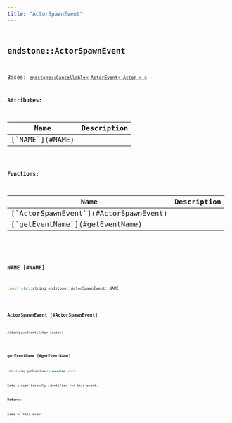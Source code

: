 ```yaml
---
title: "ActorSpawnEvent"
---
```


## <code className="doc-symbol doc-symbol-class"/> endstone::ActorSpawnEvent

Bases: [`endstone::Cancellable< ActorEvent< Actor > >`](cancellable)









**Attributes:**

<table>
<thead>
   <tr>
      <th>Name</th>
      <th>Description</th>
   </tr>
</thead>
<tbody>
<tr key="classendstone_1_1_actor_spawn_event_1adf1259b01a63a9cf4453ec0f7c99b7db">
    <td>[`NAME`](#NAME)</td>
    <td></td>
</tr>
</tbody>
</table>






**Functions:**

<table>
<thead>
   <tr>
      <th>Name</th>
      <th>Description</th>
   </tr>
</thead>
<tbody>
<tr key="classendstone_1_1_actor_spawn_event_1a97220eb48dd782f724751748da0be5e6">
    <td>[`ActorSpawnEvent`](#ActorSpawnEvent)</td>
    <td></td>
</tr>
<tr key="classendstone_1_1_actor_spawn_event_1a3121b34be728eb087186a20be395032f">
    <td>[`getEventName`](#getEventName)</td>
    <td></td>
</tr>
</tbody>
</table>

### <code className="doc-symbol doc-symbol-variable"/> NAME [#NAME]

```cpp
const std::string endstone::ActorSpawnEvent::NAME;
```
### <code className="doc-symbol doc-symbol-function"/> ActorSpawnEvent [#ActorSpawnEvent]

```cpp
ActorSpawnEvent(Actor &actor)
```
### <code className="doc-symbol doc-symbol-function"/> getEventName [#getEventName]

```cpp
std::string getEventName() override const
```


Gets a user-friendly identifier for this event.




**Returns:**

name of this event 





        